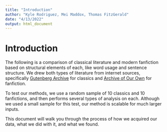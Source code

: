 ```yaml
---
title: "Introduction"
author: "Kyle Rodriguez, Mei Maddox, Thomas FitzGerald"
date: "4/13/2022"
output: html_document
---
```

# Introduction
The following is a comparison of classical literature and modern fanfiction based on structural elements of each, like word usage and sentence structure.  We drew both types of literature from internet sources, specifically [Gutenberg Archive](https://www.gutenberg.org/) for classics and [Archive of Our Own](https://archiveofourown.org/) for fanfiction.  

To test our methods, we use a random sample of 10 classics and 10 fanfictions, and then performs several types of analysis on each.  Although we used a small sample for this test, our method is scalable for much larger inputs.

This document will walk you through the process of how we acquired our data, what we did with it, and what we found.  